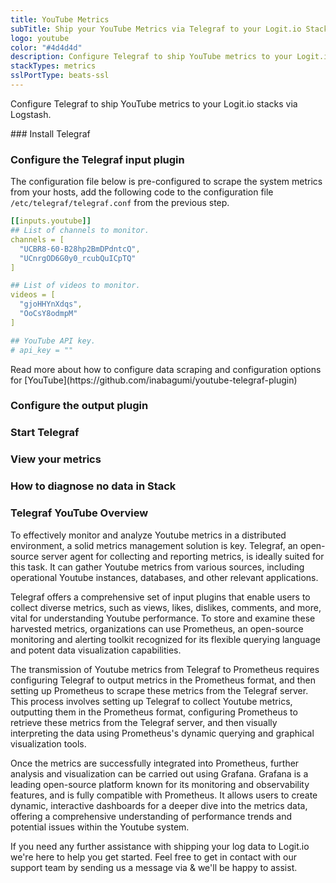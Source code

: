 ```yaml
---
title: YouTube Metrics
subTitle: Ship your YouTube Metrics via Telegraf to your Logit.io Stack
logo: youtube
color: "#4d4d4d"
description: Configure Telegraf to ship YouTube metrics to your Logit.io stacks. Configure Telegraf to send YouTube metrics to Logstash or Elastic. Get started using our Telegraf YouTube metrics example configuration.
stackTypes: metrics
sslPortType: beats-ssl
---
```


Configure Telegraf to ship YouTube metrics to your Logit.io stacks via Logstash.

<Steps>
  ### Install Telegraf

  <InstallTelegraf />

  ### Configure the Telegraf input plugin

  The configuration file below is pre-configured to scrape the system metrics from your hosts, add the following code to the configuration file `/etc/telegraf/telegraf.conf` from the previous step.

  ```yaml copy
  [[inputs.youtube]]
  ## List of channels to monitor.
  channels = [
    "UCBR8-60-B28hp2BmDPdntcQ",
    "UCnrgOD6G0y0_rcubQuICpTQ"
  ]

  ## List of videos to monitor.
  videos = [
    "gjoHHYnXdqs",
    "OoCsY8odmpM"
  ]

  ## YouTube API key.
  # api_key = ""
  ```

  <Callout type="info">
    Read more about how to configure data scraping and configuration options for [YouTube](https://github.com/inabagumi/youtube-telegraf-plugin)
  </Callout>

  ### Configure the output plugin

  <TelegrafOutputPlugin />

  ### Start Telegraf

  <StartTelegraf />

  ### View your metrics
  <LaunchStack source="YouTube_Metrics_via_Telegraf" utmMedium="metrics" utmCampaign="telegraf-YouTube-metrics" />

  ### How to diagnose no data in Stack

  <DiagnoseNoData />

</Steps>

### Telegraf YouTube Overview

To effectively monitor and analyze Youtube metrics in a distributed environment, a solid metrics 
management solution is key. Telegraf, an open-source server agent for collecting and reporting metrics, 
is ideally suited for this task. It can gather Youtube metrics from various sources, including 
operational Youtube instances, databases, and other relevant applications.
      
Telegraf offers a comprehensive set of input plugins that enable users to collect diverse metrics, 
such as views, likes, dislikes, comments, and more, vital for understanding Youtube performance. 
To store and examine these harvested metrics, organizations can use Prometheus, an open-source 
monitoring and alerting toolkit recognized for its flexible querying language and potent data 
visualization capabilities.

The transmission of Youtube metrics from Telegraf to Prometheus requires configuring Telegraf to 
output metrics in the Prometheus format, and then setting up Prometheus to scrape these metrics 
from the Telegraf server. This process involves setting up Telegraf to collect Youtube metrics, 
outputting them in the Prometheus format, configuring Prometheus to retrieve these metrics from 
the Telegraf server, and then visually interpreting the data using Prometheus's dynamic 
querying and graphical visualization tools.
      
Once the metrics are successfully integrated into Prometheus, further analysis and visualization 
can be carried out using Grafana. Grafana is a leading open-source platform known for its 
monitoring and observability features, and is fully compatible with Prometheus. It allows users 
to create dynamic, interactive dashboards for a deeper dive into the metrics data, offering a 
comprehensive understanding of performance trends and potential issues within the Youtube system.

If you need any further assistance with shipping your log data to Logit.io we're here to help you get started. 
Feel free to get in contact with our support team by sending us a message via <IntercomButton text="live chat" /> 
& we'll be happy to assist.
